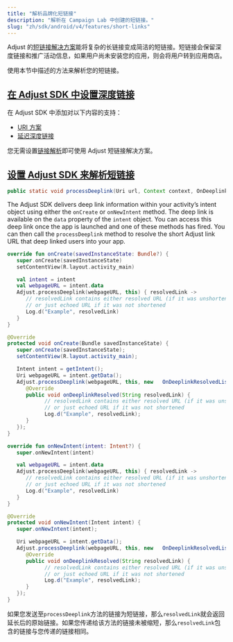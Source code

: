 ```yaml
---
title: "解析品牌化短链接"
description: "解析在 Campaign Lab 中创建的短链接。"
slug: "zh/sdk/android/v4/features/short-links"
---
```


Adjust 的[短链接解决方案](https://help.adjust.com/zh/article/short-branded-links)能将复杂的长链接变成简洁的短链接。短链接会保留深度链接和推广活动信息，如果用户尚未安装您的应用，则会将用户转到应用商店。

使用本节中描述的方法来解析您的短链接。

## [在 Adjust SDK 中设置深度链接](set-up-deep-linking-in-the-adjust-sdk)

在 Adjust SDK 中添加对以下内容的支持：

-  [URI 方案](/en/sdk/android/features/deep-links)
-  [延迟深度链接](/en/sdk/android/features/deep-links#deferred-deep-linking)

<Callout type="note">

您无需设置[链接解析](/en/sdk/android/features/deep-links#link-resolution)即可使用 Adjust 短链接解决方案。

</Callout>

## [设置 Adjust SDK 来解析短链接](set-up-the-adjust-sdk-to-resolve-short-links)

<CodeBlock title="方法签名">

```java
public static void processDeeplink(Uri url, Context context, OnDeeplinkResolvedListener callback)
```

</CodeBlock>

The Adjust SDK delivers deep link information within your activity’s intent object using either the `onCreate` or `onNewIntent` method. The deep link is available on the `data` property of the `intent` object. You can access this deep link once the app is launched and one of these methods has fired. You can then call the `processDeeplink` method to resolve the short Adjust link URL that deep linked users into your app.

<Tabs>
<Tab title="Kotlin" sync="kotlin">

```kotlin
override fun onCreate(savedInstanceState: Bundle?) {
   super.onCreate(savedInstanceState)
   setContentView(R.layout.activity_main)

   val intent = intent
   val webpageURL = intent.data
   Adjust.processDeeplink(webpageURL, this) { resolvedLink ->
      // resolvedLink contains either resolved URL (if it was unshortened)
      // or just echoed URL if it was not shortened
      Log.d("Example", resolvedLink)
   }
}
```

</Tab>
<Tab title="Java" sync="java">

```java
@Override
protected void onCreate(Bundle savedInstanceState) {
   super.onCreate(savedInstanceState);
   setContentView(R.layout.activity_main);

   Intent intent = getIntent();
   Uri webpageURL = intent.getData();
   Adjust.processDeeplink(webpageURL, this, new   OnDeeplinkResolvedListener() {
      @Override
      public void onDeeplinkResolved(String resolvedLink) {
            // resolvedLink contains either resolved URL (if it was unshortened)
            // or just echoed URL if it was not shortened
            Log.d("Example", resolvedLink);
      }
   });
}
```

</Tab>
</Tabs>
<Tabs>
<Tab title="Kotlin" sync="kotlin">

```kotlin
override fun onNewIntent(intent: Intent?) {
   super.onNewIntent(intent)

   val webpageURL = intent.data
   Adjust.processDeeplink(webpageURL, this) { resolvedLink ->
      // resolvedLink contains either resolved URL (if it was unshortened)
      // or just echoed URL if it was not shortened
      Log.d("Example", resolvedLink)
   }
}
```

</Tab>
<Tab title="Java" sync="java">

```java
@Override
protected void onNewIntent(Intent intent) {
   super.onNewIntent(intent);

   Uri webpageURL = intent.getData();
   Adjust.processDeeplink(webpageURL, this, new   OnDeeplinkResolvedListener() {
      @Override
      public void onDeeplinkResolved(String resolvedLink) {
            // resolvedLink contains either resolved URL (if it was unshortened)
            // or just echoed URL if it was not shortened
            Log.d("Example", resolvedLink);
      }
   });
}
```

</Tab>
</Tabs>

如果您发送至`processDeeplink`方法的链接为短链接，那么`resolvedLink`就会返回延长后的原始链接。如果您传递给该方法的链接未被缩短，那么`resolvedLink`包含的链接与您传递的链接相同。
